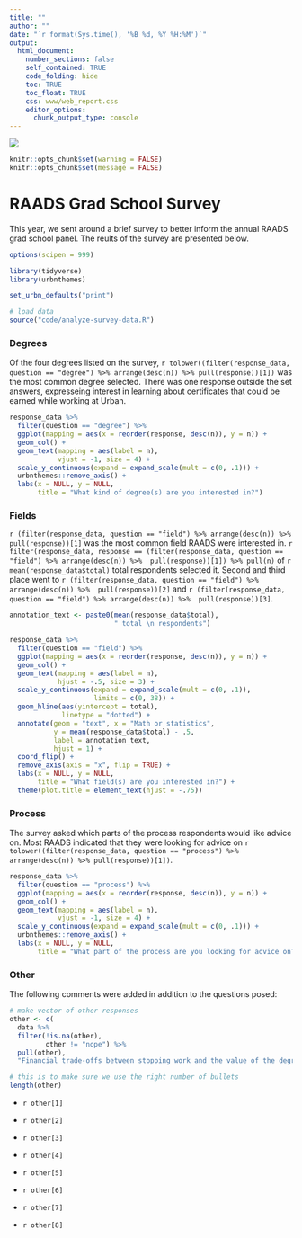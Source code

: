 ```yaml
---
title: ""
author: ""
date: "`r format(Sys.time(), '%B %d, %Y %H:%M')`"
output:
  html_document:
    number_sections: false
    self_contained: TRUE
    code_folding: hide
    toc: TRUE
    toc_float: TRUE
    css: www/web_report.css
    editor_options:
      chunk_output_type: console
---
```


<link rel="stylesheet" href="//fonts.googleapis.com/css?family=Lato" />

![](www/images/urban-institute-logo.png)


```r
knitr::opts_chunk$set(warning = FALSE)
knitr::opts_chunk$set(message = FALSE)
```



# RAADS Grad School Survey

This year, we sent around a brief survey to better inform the annual RAADS grad school panel. The reults of the survey are presented below.

```r
options(scipen = 999)

library(tidyverse)
library(urbnthemes)

set_urbn_defaults("print")

# load data
source("code/analyze-survey-data.R")

```


### Degrees
 
Of the four degrees listed on the survey, `r tolower((filter(response_data, question == "degree") %>% arrange(desc(n)) %>% pull(response))[1])` was the most common degree selected. There was one response outside the set answers, expresseing interest in learning about certificates that could be earned while working at Urban.

```r

response_data %>% 
  filter(question == "degree") %>% 
  ggplot(mapping = aes(x = reorder(response, desc(n)), y = n)) +
  geom_col() +
  geom_text(mapping = aes(label = n),
            vjust = -1, size = 4) +
  scale_y_continuous(expand = expand_scale(mult = c(0, .1))) +
  urbnthemes::remove_axis() +
  labs(x = NULL, y = NULL,
       title = "What kind of degree(s) are you interested in?")


```

### Fields

`r (filter(response_data, question == "field") %>% arrange(desc(n)) %>%  pull(response))[1]` was the most common field RAADS were interested in. `r filter(response_data, response == (filter(response_data, question == "field") %>% arrange(desc(n)) %>%  pull(response))[1]) %>% pull(n)` of `r mean(response_data$total)` total respondents selected it. Second and third place went to `r (filter(response_data, question == "field") %>% arrange(desc(n)) %>%  pull(response))[2]` and `r (filter(response_data, question == "field") %>% arrange(desc(n)) %>%  pull(response))[3]`.


```r

annotation_text <- paste0(mean(response_data$total),
                          " total \n respondents")

response_data %>% 
  filter(question == "field") %>% 
  ggplot(mapping = aes(x = reorder(response, desc(n)), y = n)) +
  geom_col() +
  geom_text(mapping = aes(label = n),
            hjust = -.5, size = 3) +
  scale_y_continuous(expand = expand_scale(mult = c(0, .1)),
                     limits = c(0, 38)) +
  geom_hline(aes(yintercept = total),
             linetype = "dotted") +
  annotate(geom = "text", x = "Math or statistics", 
           y = mean(response_data$total) - .5,
           label = annotation_text,
           hjust = 1) +
  coord_flip() +
  remove_axis(axis = "x", flip = TRUE) +
  labs(x = NULL, y = NULL,
       title = "What field(s) are you interested in?") +
  theme(plot.title = element_text(hjust = -.75))

```

### Process

The survey asked which parts of the process respondents would like advice on. Most RAADS indicated that they were looking for advice on `r tolower((filter(response_data, question == "process") %>% arrange(desc(n)) %>% pull(response))[1])`.

```r

response_data %>% 
  filter(question == "process") %>% 
  ggplot(mapping = aes(x = reorder(response, desc(n)), y = n)) +
  geom_col() +
  geom_text(mapping = aes(label = n),
            vjust = -1, size = 4) +
  scale_y_continuous(expand = expand_scale(mult = c(0, .1))) +
  urbnthemes::remove_axis() +
  labs(x = NULL, y = NULL,
       title = "What part of the process are you looking for advice on?")


```

### Other

The following comments were added in addition to the questions posed:

```r

# make vector of other responses
other <- c(
  data %>% 
  filter(!is.na(other),
         other != "nope") %>% 
  pull(other),
  "Financial trade-offs between stopping work and the value of the degree")

# this is to make sure we use the right number of bullets
length(other)

```
* `r other[1]`

* `r other[2]`

* `r other[3]`

* `r other[4]`

* `r other[5]`

* `r other[6]`

* `r other[7]`

* `r other[8]`

